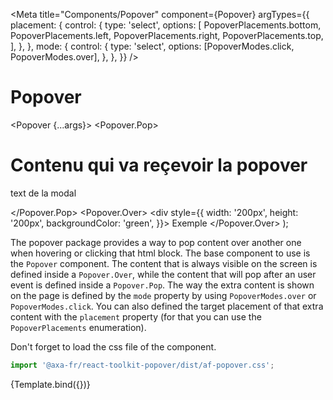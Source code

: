 
<Meta
  title="Components/Popover"
  component={Popover}
  argTypes={{
    placement: {
      control: {
        type: 'select',
        options: [
          PopoverPlacements.bottom,
          PopoverPlacements.left,
          PopoverPlacements.right,
          PopoverPlacements.top,
        ],
      },
    },
    mode: {
      control: {
        type: 'select',
        options: [PopoverModes.click, PopoverModes.over],
      },
    },
  }}
/>

# Popover

  <Popover {...args}>
    <Popover.Pop>
      <h1>Contenu qui va reçevoir la popover</h1>
      <p>text de la modal</p>
    </Popover.Pop>
    <Popover.Over>
      <div
        style={{
          width: '200px',
          height: '200px',
          backgroundColor: 'green',
        }}>
        Exemple
      </div>
    </Popover.Over>
  </Popover>
);

The popover package provides a way to pop content over another one when hovering or clicking that html block.
The base component to use is the `Popover` component.
The content that is always visible on the screen is defined inside a `Popover.Over`, while the content that will pop after an user event is defined inside a `Popover.Pop`.
The way the extra content is shown on the page is defined by the `mode` property by using `PopoverModes.over` or `PopoverModes.click`.
You can also defined the target placement of that extra content with the `placement` property (for that you can use the `PopoverPlacements` enumeration).

Don't forget to load the css file of the component.

```javascript
import '@axa-fr/react-toolkit-popover/dist/af-popover.css';
```

<Canvas>
  <Story
    name="Default"
    args={{
      classModifier: '',
      className: '',
      placement: PopoverPlacements.right,
      mode: PopoverModes.over,
    }}>
    {Template.bind({})}
  </Story>
</Canvas>

<ArgsTable story="Default" />
